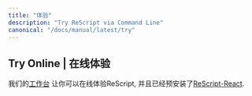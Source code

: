 ```yaml
---
title: "体验"
description: "Try ReScript via Command Line"
canonical: "/docs/manual/latest/try"
---
```


## Try Online | 在线体验

我们的[工作台](/try) 让你可以在线体验ReScript, 并且已经预安装了[ReScript-React](/docs/react/latest/introduction).



